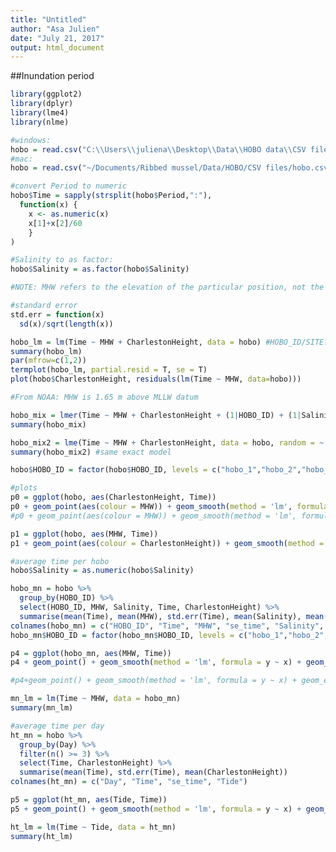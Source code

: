 ```yaml
---
title: "Untitled"
author: "Asa Julien"
date: "July 21, 2017"
output: html_document
---
```


##Inundation period
```r
library(ggplot2)
library(dplyr)
library(lme4)
library(nlme)

#windows:
hobo = read.csv("C:\\Users\\juliena\\Desktop\\Data\\HOBO data\\CSV files\\hobo.csv", as.is = T)
#mac: 
hobo = read.csv("~/Documents/Ribbed mussel/Data/HOBO/CSV files/hobo.csv", as.is = T)

#convert Period to numeric
hobo$Time = sapply(strsplit(hobo$Period,":"),
  function(x) {
    x <- as.numeric(x)
    x[1]+x[2]/60
    }
)

#Salinity to as factor:
hobo$Salinity = as.factor(hobo$Salinity)

#NOTE: MHW refers to the elevation of the particular position, not the tidal height!

#standard error
std.err = function(x)
  sd(x)/sqrt(length(x))

hobo_lm = lm(Time ~ MHW + CharlestonHeight, data = hobo) #HOBO_ID/SITE???
summary(hobo_lm)
par(mfrow=c(1,2))
termplot(hobo_lm, partial.resid = T, se = T)
plot(hobo$CharlestonHeight, residuals(lm(Time ~ MHW, data=hobo)))

#From NOAA: MHW is 1.65 m above MLLW datum

hobo_mix = lmer(Time ~ MHW + CharlestonHeight + (1|HOBO_ID) + (1|Salinity), data = hobo)
summary(hobo_mix)

hobo_mix2 = lme(Time ~ MHW + CharlestonHeight, data = hobo, random = ~ 1 | Salinity/HOBO_ID)
summary(hobo_mix2) #same exact model

hobo$HOBO_ID = factor(hobo$HOBO_ID, levels = c("hobo_1","hobo_2","hobo_3","hobo_4","hobo_5","hobo_6","hobo_7","hobo_8","hobo_9","hobo_10","hobo_11","hobo_12"))

#plots
p0 = ggplot(hobo, aes(CharlestonHeight, Time))
p0 + geom_point(aes(colour = MHW)) + geom_smooth(method = 'lm', formula = y ~ x)
#p0 + geom_point(aes(colour = MHW)) + geom_smooth(method = 'lm', formula = y ~ x) + labs(x = "Tidal height (m)", y = "Time (h)") + theme_bw() + theme(panel.border = element_blank(), panel.grid.major = element_blank(),panel.grid.minor = element_blank(), axis.line = element_line(colour = "black"))+theme(axis.title = element_text(size = 18), strip.text = element_text(size=15), axis.text.x = element_text(size=15), axis.text.y = element_text(size = 15)) + ylim(0,7)

p1 = ggplot(hobo, aes(MHW, Time))
p1 + geom_point(aes(colour = CharlestonHeight)) + geom_smooth(method = 'lm', formula = y ~ x)

#average time per hobo
hobo$Salinity = as.numeric(hobo$Salinity)

hobo_mn = hobo %>%
  group_by(HOBO_ID) %>%
  select(HOBO_ID, MHW, Salinity, Time, CharlestonHeight) %>%
  summarise(mean(Time), mean(MHW), std.err(Time), mean(Salinity), mean(CharlestonHeight))
colnames(hobo_mn) = c("HOBO_ID", "Time", "MHW", "se_time", "Salinity", "Tide")
hobo_mn$HOBO_ID = factor(hobo_mn$HOBO_ID, levels = c("hobo_1","hobo_2","hobo_3","hobo_4","hobo_5","hobo_6","hobo_7","hobo_8","hobo_9","hobo_10","hobo_11","hobo_12"))

p4 = ggplot(hobo_mn, aes(MHW, Time))
p4 + geom_point() + geom_smooth(method = 'lm', formula = y ~ x) + geom_errorbar(aes(ymin = Time - se_time, ymax = Time + se_time)) + labs(x = "Elevation from MHW (m)", y = "Time (h)")

#p4+geom_point() + geom_smooth(method = 'lm', formula = y ~ x) + geom_errorbar(aes(ymin = Time - se_time, ymax = Time + se_time)) + labs(x = "Elevation from MHW (m)", y = "Time (h)") + theme_bw() + theme(panel.border = element_blank(), panel.grid.major = element_blank(), panel.grid.minor = element_blank(), axis.line = element_line(colour = "black"))+theme(axis.title = element_text(size = 18), strip.text = element_text(size=15), axis.text.x = element_text(size=15), axis.text.y = element_text(size = 15)) + ylim(0,5)

mn_lm = lm(Time ~ MHW, data = hobo_mn)
summary(mn_lm)

#average time per day
ht_mn = hobo %>%
  group_by(Day) %>%
  filter(n() >= 3) %>%
  select(Time, CharlestonHeight) %>%
  summarise(mean(Time), std.err(Time), mean(CharlestonHeight))
colnames(ht_mn) = c("Day", "Time", "se_time", "Tide")

p5 = ggplot(ht_mn, aes(Tide, Time))
p5 + geom_point() + geom_smooth(method = 'lm', formula = y ~ x) + geom_errorbar(aes(ymin = Time - se_time, ymax = Time + se_time)) + labs(x = "Tidal height (m)", y = "Time (h)")

ht_lm = lm(Time ~ Tide, data = ht_mn)
summary(ht_lm)
```


